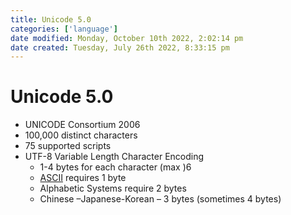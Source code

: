 ```yaml
---
title: Unicode 5.0
categories: ['language']
date modified: Monday, October 10th 2022, 2:02:14 pm
date created: Tuesday, July 26th 2022, 8:33:15 pm
---
```


# Unicode 5.0
- UNICODE Consortium 2006
- 100,000 distinct characters
- 75 supported scripts
- UTF-8 Variable Length Character Encoding
	- 1-4 bytes for each character (max )6
	- [ASCII](ASCII.qmd) requires 1 byte
	- Alphabetic Systems require 2 bytes
	- Chinese –Japanese-Korean – 3 bytes (sometimes 4 bytes)



